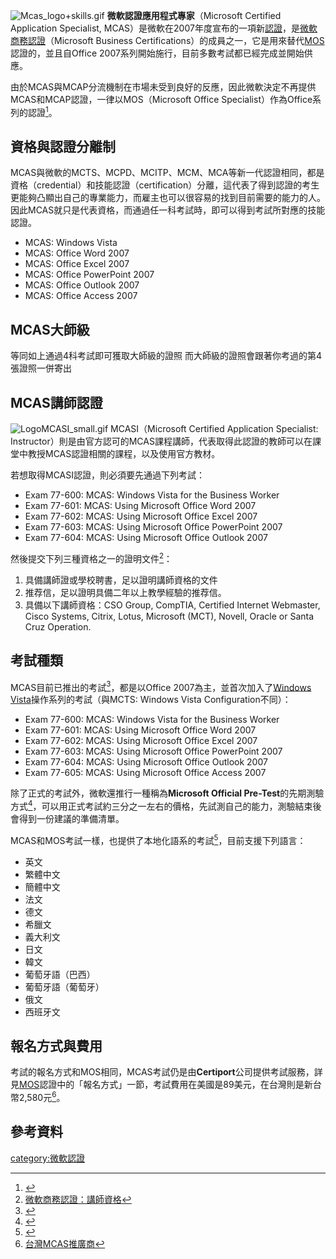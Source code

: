 {{noteTA|G1=IT}}
[[File:Mcas_logo+skills.gif|frame]]
'''微軟認證應用程式專家'''（Microsoft Certified Application Specialist, MCAS）是微軟在2007年度宣布的一項新[[認證|認證]]，是[[微軟商務認證|微軟商務認證]]（Microsoft Business Certifications）的成員之一，它是用來替代[[微軟Office專家|MOS]]認證的，並且自Office 2007系列開始施行，目前多數考試都已經完成並開始供應。

由於MCAS與MCAP分流機制在市場未受到良好的反應，因此微軟決定不再提供MCAS和MCAP認證，一律以MOS（Microsoft Office Specialist）作為Office系列的認證<ref>{{Cite web |url=http://www.microsoft.com/learning/en/us/certification/mos.aspx#faq |title=MOS FAQ，請查詢"Can I still earn a Microsoft Certified Application Specialist (MCAS) certification?"  |access-date=2010-06-17 |archive-date=2012-12-02 |archive-url=https://web.archive.org/web/20121202040924/http://www.microsoft.com/learning/en/us/certification/mos.aspx#faq |dead-url=no }}</ref>。

==資格與認證分離制==
MCAS與微軟的MCTS、MCPD、MCITP、MCM、MCA等新一代認證相同，都是資格（credential）和技能認證（certification）分離，這代表了得到認證的考生更能夠凸顯出自己的專業能力，而雇主也可以很容易的找到目前需要的能力的人。因此MCAS就只是代表資格，而通過任一科考試時，即可以得到考試所對應的技能認證。

* MCAS: Windows Vista
* MCAS: Office Word 2007
* MCAS: Office Excel 2007
* MCAS: Office PowerPoint 2007
* MCAS: Office Outlook 2007
* MCAS: Office Access 2007

==MCAS大師級==
等同如上通過4科考試即可獲取大師級的證照
而大師級的證照會跟著你考過的第4張證照一併寄出

==MCAS講師認證==
[[File:LogoMCASI_small.gif|right]]
MCASI（Microsoft Certified Application Specialist: Instructor）則是由官方認可的MCAS課程講師，代表取得此認證的教師可以在課堂中教授MCAS認證相關的課程，以及使用官方教材。

若想取得MCASI認證，則必須要先通過下列考試：

* Exam 77-600: MCAS: Windows Vista for the Business Worker
* Exam 77-601: MCAS: Using Microsoft Office Word 2007
* Exam 77-602: MCAS: Using Microsoft Office Excel 2007
* Exam 77-603: MCAS: Using Microsoft Office PowerPoint 2007
* Exam 77-604: MCAS: Using Microsoft Office Outlook 2007

然後提交下列三種資格之一的證明文件<ref>[http://www.mos.org.tw./1gc/mos2007.asp 微軟商務認證：講師資格]{{dead link|date=2018年2月 |bot=InternetArchiveBot |fix-attempted=yes }}</ref>：

# 具備講師證或學校聘書，足以證明講師資格的文件
# 推荐信，足以證明具備二年以上教學經驗的推荐信。
# 具備以下講師資格：CSO Group, CompTIA, Certified Internet Webmaster, Cisco Systems, Citrix, Lotus, Microsoft (MCT), Novell, Oracle or Santa Cruz Operation.

==考試種類==

MCAS目前已推出的考試<ref>{{Cite web |url=http://www.microsoft.com/learning/mcp/msbc/requirements/default.mspx#MCAS |title=MCAS Series Exams |access-date=2008-10-09 |archive-date=2009-06-08 |archive-url=https://web.archive.org/web/20090608014750/http://www.microsoft.com/learning/mcp/msbc/requirements/default.mspx#MCAS |dead-url=no }}</ref>，都是以Office 2007為主，並首次加入了[[Windows_Vista|Windows Vista]]操作系列的考試（與MCTS: Windows Vista Configuration不同）：

* Exam 77-600: MCAS: Windows Vista for the Business Worker
* Exam 77-601: MCAS: Using Microsoft Office Word 2007
* Exam 77-602: MCAS: Using Microsoft Office Excel 2007
* Exam 77-603: MCAS: Using Microsoft Office PowerPoint 2007
* Exam 77-604: MCAS: Using Microsoft Office Outlook 2007
* Exam 77-605: MCAS: Using Microsoft Office Access 2007

除了正式的考試外，微軟還推行一種稱為'''Microsoft Official Pre-Test'''的先期測驗方式<ref>{{Cite web |url=http://www.certiport.com/Portal/desktopdefault.aspx?page=common%2Fpagelibrary%2Fmbc_pre-test.html |title=Microsoft Official Pre-Test |access-date=2022-02-24 |archive-date=2009-02-28 |archive-url=https://web.archive.org/web/20090228035151/http://www.certiport.com/Portal/desktopdefault.aspx?page=common%2Fpagelibrary%2Fmbc_pre-test.html |dead-url=no }}</ref>，可以用正式考試約三分之一左右的價格，先試測自己的能力，測驗結束後會得到一份建議的準備清單。

MCAS和MOS考試一樣，也提供了本地化語系的考試<ref>{{Cite web |url=http://www.microsoft.com/learning/mcp/msbc/localexams/default.mspx |title=Microsoft Certified Application Specialist Exams in Your Language |access-date=2008-10-10 |archive-date=2009-04-24 |archive-url=https://web.archive.org/web/20090424210837/http://www.microsoft.com/learning/mcp/msbc/localexams/default.mspx |dead-url=no }}</ref>，目前支援下列語言：

* 英文 
* 繁體中文 
* 簡體中文 
* 法文 
* 德文 
* 希臘文 
* 義大利文 
* 日文 
* 韓文 
* 葡萄牙語（巴西） 
* 葡萄牙語（葡萄牙） 
* 俄文
* 西班牙文

==報名方式與費用==

考試的報名方式和MOS相同，MCAS考試仍是由'''Certiport'''公司提供考試服務，詳見[[MOS|MOS]]認證中的「報名方式」一節，考試費用在美國是89美元，在台灣則是新台幣2,580元<ref>[http://www.mos.org.tw./1gc/mos2007.asp 台灣MCAS推廣商]{{dead link|date=2018年2月 |bot=InternetArchiveBot |fix-attempted=yes }}</ref>。

==參考資料==
<div class="references-small">
<references />
</div>

{{Microsoft Certifications}}
[[category:微軟認證|category:微軟認證]]